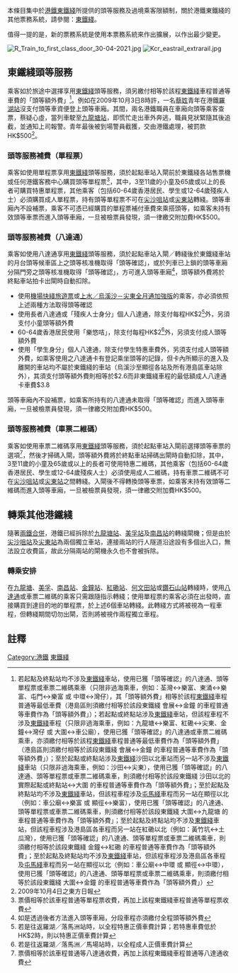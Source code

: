 {{Original research|time=2012-11-12T06:49:18+00:00}}{{refimprove|time=2008-04-05}}<!--參考資料較少，鐵路論壇資料亦未必可靠 User:Keithorz-->
本條目集中於[[港鐵|港鐵]][[東鐵綫|東鐵綫]]所提供的頭等服務及過境乘客限額制，關於港鐵東鐵綫的其他票務系統，請參閱：[[東鐵綫#票務|東鐵綫]]。

值得一提的是，新的票務系統是使用本票務系統來作出擴展，以作出最少變更。

[[File:R_Train_to_first_class_door_30-04-2021.jpg|thumb]]
[[File:Kcr_eastrail_extrarail.jpg|thumb]]

==東鐵綫頭等服務==
乘客如於旅途中選擇享用[[東鐵綫|東鐵綫]]頭等服務，須另繳付相等於該程[[東鐵綫|東鐵綫]]車程普通等車費的「頭等額外費」<ref>若起點及終點站均不涉及[[東鐵綫|東鐵綫]]車站，使用已獲「頭等確認」的八達通、頭等單程票或車票二維碼乘車（只限非過海乘車，例如：荃灣↔樂富、東涌↔樂富、屯門↔樂富 或 中環↔灣仔），其「頭等額外費」相等於該程[[東鐵綫|東鐵綫]]車程普通等最低車費（港島區則須繳付相等於該段東鐵綫 會展↔金鐘 的車程普通等車費作為「頭等額外費」）；若起點或終點站涉及[[東鐵綫|東鐵綫]]車站，但該程車程不涉及[[東鐵綫|東鐵綫]]車程（只限非過海乘車，例如：九龍塘↔樂富、紅磡↔尖東、金鐘↔灣仔 或 大圍↔車公廟），使用已獲「頭等確認」的八達通或車票二維碼乘車，亦須繳付相等於該程[[東鐵綫|東鐵綫]]車程普通等最低車費作為「頭等額外費」（港島區則須繳付相等於該段東鐵綫 會展↔金鐘 的車程普通等車費作為「頭等額外費」）；至於起點或終點站涉及[[東鐵綫|東鐵綫]]沙田以北車站而另一站不涉及[[東鐵綫|東鐵綫]]車站（只限非過海乘車，例如：沙田↔尖東），使用已獲「頭等確認」的八達通、頭等單程票或車票二維碼乘車，則須繳付相等於該段東鐵綫 沙田以北的實際起點或終點站↔大圍 的車程普通等車費作為「頭等額外費」；至於起點及終點站均不涉及[[東鐵綫|東鐵綫]]車站，但該程車程涉及[[屯馬綫|屯馬綫]]車程而另一站在顯徑以北（例如：車公廟↔樂富 或 顯徑↔樂富），使用已獲「頭等確認」的八達通、頭等單程票或車票二維碼乘車，則須繳付相等於該段東鐵綫 大圍↔九龍塘 的車程普通等車費作為「頭等額外費」；至於起點及終點站均不涉及[[東鐵綫|東鐵綫]]車站，但該程車程涉及港島區各車程而另一站在紅磡以北（例如：黃竹坑↔土瓜灣），使用已獲「頭等確認」的八達通、頭等單程票或車票二維碼乘車，則須繳付相等於該段東鐵綫 金鐘↔紅磡 的車程普通等車費作為「頭等額外費」；至於起點及終點站均不涉及[[東鐵綫|東鐵綫]]車站，但該程車程涉及港島區各車程及[[屯馬綫|屯馬綫]]車程而另一站在顯徑以北（例如：車公廟↔中環 或 顯徑↔中環），使用已獲「頭等確認」的八達通、頭等單程票或車票二維碼乘車，則須繳付相等於該段東鐵綫 大圍↔金鐘 的車程普通等車費作為「頭等額外費」）</ref>。例如在2009年10月3日8時許，一名[[蔡姓|蔡姓]]青年在港鐵[[羅湖站_(香港)|羅湖站]]沒支付頭等車資便登上頭等車廂。其間，兩名港鐵職員在車廂向頭等乘客查票，蔡疑心虛，當列車駛至[[九龍塘站_(香港)|九龍塘站]]，即慌忙走出車外奔逃，職員見狀緊隨其後追截，並通知上司報警。青年最後被到場警員截獲，交由港鐵處理，被罰款HK$500<ref>2009年10月4日之東方日報</ref>。

===頭等服務補費（單程票）===
乘客如使用單程票享用[[東鐵綫|東鐵綫]]頭等服務，須於起點車站入閘前於東鐵綫各站售票機或任何港鐵客務中心購買頭等單程票<ref>票價相等於該車程普通等單程票收費，再加上該程東鐵綫車程普通等單程票收費</ref>，其中，3至11歲的小童及65歲或以上的長者可購買特惠單程票，其他乘客（包括60-64歲香港居民、學生或12-64歲殘疾人士）必須購買成人單程票，持有頭等單程票不可在[[尖沙咀站|尖沙咀站]]或[[尖東站|尖東站]]轉綫。頭等車廂內不設補票，乘客不可憑已經購買的單程票補付車費來乘搭頭等，如乘客未持有效頭等車票而進入頭等車廂，一旦被檢票員發現，須一律繳交附加費HK$500。

===頭等服務補費（八達通）===
乘客如使用八達通享用[[東鐵綫|東鐵綫]]頭等服務，須於起點車站入閘／轉綫後於東鐵綫車站的月台頭等候車區上之頭等核准機取得「頭等確認」，或於列車已上鎖的頭等車廂分隔門旁之頭等核准機取得「頭等確認」，方可進入頭等車廂<ref>如是透過後者方法進入頭等車廂，分段車程亦須繳付全程頭等額外費</ref>，頭等額外費將於終點車站拍卡出閘時自動扣除。
*使用[[機場快綫旅遊票|機場快綫旅遊票]]或[[上水／烏溪沙－尖東全月通加強版|上水／烏溪沙－尖東全月通加強版]]的乘客，亦必須依照上述兩種方法取得頭等確認
*使用長者八達通或「殘疾人士身分」個人八達通，除支付每程HK$2<ref>若是往返羅湖／落馬洲站時，以全程特惠正價車費計算；若特惠車費低於HK$2時，則以特惠正價車費計算</ref>外，另須支付小童頭等額外費
*60-64歲香港居民使用「樂悠咭」，除支付每程HK$2<ref>若是往返羅湖／落馬洲／馬場站時，以全程成人正價車費計算</ref>外，另須支付成人頭等額外費
*使用「學生身分」個人八達通，除支付學生特惠車費外，另須支付成人頭等額外費，如乘客使用之八達通卡有登記乘坐頭等的記錄，但卡內所顯示的進入及離開的車站均不屬於東鐵綫的車站（烏溪沙至顯徑各站及所有港島區車站除外），其須支付頭等額外費則相等於$2.6而非東鐵綫車程的最低額成人八達通卡車費$3.8
頭等車廂內不設補票，如乘客所持有的八達通未取得「頭等確認」而進入頭等車廂，一旦被檢票員發現，須一律繳交附加費HK$500。

===頭等服務補費（車票二維碼）===
乘客如使用車票二維碼享用[[東鐵綫|東鐵綫]]頭等服務，須於起點車站入閘前選擇頭等車票的選項<ref>票價相等於該車程普通等八達通收費，再加上該程東鐵綫車程普通等八達通收費</ref>，然後才掃碼入閘，頭等額外費將於終點車站掃碼出閘時自動扣除，其中，3至11歲的小童及65歲或以上的長者可使用特惠二維碼，其他乘客（包括60-64歲香港居民、學生或12-64歲殘疾人士）必須使用成人二維碼，持有車票二維碼不可在[[尖沙咀站|尖沙咀站]]或[[尖東站|尖東站]]之間轉綫。入閘後不得轉換頭等車票，如乘客未持有效頭等二維碼而進入頭等車廂，一旦被檢票員發現，須一律繳交附加費HK$500。

==轉乘其他港鐵綫==
隨著[[兩鐵合併|兩鐵合併]]，港鐵已經拆除於[[九龍塘站_(香港)|九龍塘站]]、[[美孚站|美孚站]]及[[南昌站_(香港)|南昌站]]的轉綫閘機；但是由於[[尖沙咀站|尖沙咀站]]及[[尖東站|尖東站]]為兩個獨立車站，連接兩站的行人隧道沿途設有多個出入口，無法設立收費區，故此分隔兩站的閘機永久也不會被拆除。

===轉乘安排===
在[[九龍塘站_(香港)|九龍塘]]、[[美孚站|美孚]]、[[南昌站|南昌站]]、[[金鐘站|金鐘站]]、[[紅磡站|紅磡站]]、[[何文田站|何文田站]]或[[鑽石山站|鑽石山站]]轉綫時，使用[[八達通|八達通]]或車票二維碼的乘客只需跟隨指示轉綫；使用單程票的乘客必須在出發時，直接購買到達目的地的單程票，於上述6個車站轉綫。此轉綫方式將被視為一程車程，但轉綫期間切勿出閘，否則將被視作兩程獨立車程。

==註釋==
<div class="references-small">
<references />
</div>
{{香港鐵路車票}}
[[Category:港鐵|Category:港鐵]]
[[Category:東鐵綫|]]